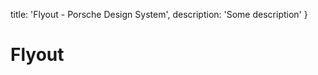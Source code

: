 
  title: 'Flyout - Porsche Design System',
  description: 'Some description'
}

# Flyout <ComponentStatus tagName="p-flyout"></ComponentStatus>

<TableOfContents headings={[]} />

<Playground />

